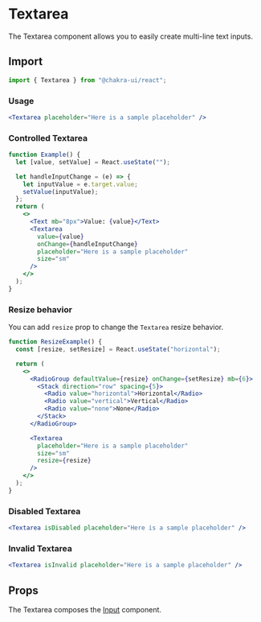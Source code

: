# Textarea

The Textarea component allows you to easily create multi-line text inputs.

## Import

```js
import { Textarea } from "@chakra-ui/react";
```

### Usage

```jsx live
<Textarea placeholder="Here is a sample placeholder" />
```

### Controlled Textarea

```jsx live
function Example() {
  let [value, setValue] = React.useState("");

  let handleInputChange = (e) => {
    let inputValue = e.target.value;
    setValue(inputValue);
  };
  return (
    <>
      <Text mb="8px">Value: {value}</Text>
      <Textarea
        value={value}
        onChange={handleInputChange}
        placeholder="Here is a sample placeholder"
        size="sm"
      />
    </>
  );
}
```

### Resize behavior

You can add `resize` prop to change the `Textarea` resize behavior.

```jsx live
function ResizeExample() {
  const [resize, setResize] = React.useState("horizontal");

  return (
    <>
      <RadioGroup defaultValue={resize} onChange={setResize} mb={6}>
        <Stack direction="row" spacing={5}>
          <Radio value="horizontal">Horizontal</Radio>
          <Radio value="vertical">Vertical</Radio>
          <Radio value="none">None</Radio>
        </Stack>
      </RadioGroup>

      <Textarea
        placeholder="Here is a sample placeholder"
        size="sm"
        resize={resize}
      />
    </>
  );
}
```

### Disabled Textarea

```jsx live
<Textarea isDisabled placeholder="Here is a sample placeholder" />
```

### Invalid Textarea

```jsx live
<Textarea isInvalid placeholder="Here is a sample placeholder" />
```

## Props

The Textarea composes the [Input](/docs/components/forms/input) component.

<PropsTable of="Textarea" />
